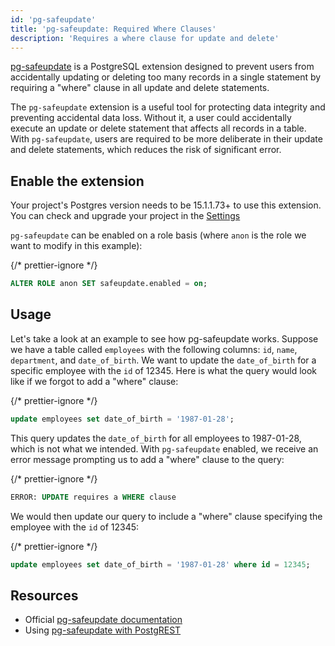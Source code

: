 ```yaml
---
id: 'pg-safeupdate'
title: 'pg-safeupdate: Required Where Clauses'
description: 'Requires a where clause for update and delete'
---
```


[pg-safeupdate](https://github.com/eradman/pg-safeupdate) is a PostgreSQL extension designed to prevent users from accidentally updating or deleting too many records in a single statement by requiring a "where" clause in all update and delete statements.

The `pg-safeupdate` extension is a useful tool for protecting data integrity and preventing accidental data loss. Without it, a user could accidentally execute an update or delete statement that affects all records in a table. With `pg-safeupdate`, users are required to be more deliberate in their update and delete statements, which reduces the risk of significant error.

## Enable the extension

<Admonition type="warning" className="mt-3">

Your project's Postgres version needs to be 15.1.1.73+ to use this extension. You can check and upgrade your project in the [Settings](https://supabase.com/dashboard/project/_/settings/infrastructure)

</Admonition>

`pg-safeupdate` can be enabled on a role basis (where `anon` is the role we want to modify in this example):

{/* prettier-ignore */}
```sql
ALTER ROLE anon SET safeupdate.enabled = on;
```

## Usage

Let's take a look at an example to see how pg-safeupdate works. Suppose we have a table called `employees` with the following columns: `id`, `name`, `department`, and `date_of_birth`. We want to update the `date_of_birth` for a specific employee with the `id` of 12345. Here is what the query would look like if we forgot to add a "where" clause:

{/* prettier-ignore */}
```sql
update employees set date_of_birth = '1987-01-28';
```

This query updates the `date_of_birth` for all employees to 1987-01-28, which is not what we intended. With `pg-safeupdate` enabled, we receive an error message prompting us to add a "where" clause to the query:

{/* prettier-ignore */}
```sql
ERROR: UPDATE requires a WHERE clause
```

We would then update our query to include a "where" clause specifying the employee with the `id` of 12345:

{/* prettier-ignore */}
```sql
update employees set date_of_birth = '1987-01-28' where id = 12345;
```

## Resources

- Official [pg-safeupdate documentation](https://github.com/eradman/pg-safeupdate)
- Using [pg-safeupdate with PostgREST](https://postgrest.org/en/v12/integrations/pg-safeupdate.html)
